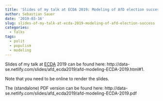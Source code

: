 ```yaml
---
title: 'Slides of my talk at ECDA 2019: Modeling of AfD election success'
author: Sebastian Sauer
date: '2019-03-16'
slug: slides-of-my-talk-at-ecda-2019-modeling-of-afd-election-success
categories:
  - Talks
tags:
  - polit
  - populism
  - modeling
---
```



Slides of my talk at [ECDA](http://www.gfkl.org/ecda2019/) 2019 can be found here: http://data-se.netlify.com/slides/afd_ecda2019/afd-modeling-ECDA-2019.html#1.


Note that you need to be online to render the slides.

The (standalone) PDF version can be found here: http://data-se.netlify.com/slides/afd_ecda2019/afd-modeling-ECDA-2019.pdf
